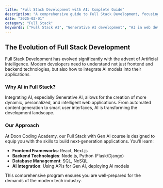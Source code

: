 ```yaml
---
title: "Full Stack Development with AI: Complete Guide"
description: "A comprehensive guide to Full Stack Development, focusing on the integration of Artificial Intelligence and Generative AI."
date: "2025-02-01"
category: "Full Stack"
keywords: ["Full Stack AI", "Generative AI development", "AI in web development", "Full Stack roadmap"]
---
```


## The Evolution of Full Stack Development

Full Stack Development has evolved significantly with the advent of Artificial Intelligence. Modern developers need to understand not just frontend and backend technologies, but also how to integrate AI models into their applications.

### Why AI in Full Stack?

Integrating AI, especially Generative AI, allows for the creation of more dynamic, personalized, and intelligent web applications. From automated content generation to smart user interfaces, AI is transforming the development landscape.

### Our Approach

At Doon Coding Academy, our Full Stack with Gen AI course is designed to equip you with the skills to build next-generation applications. You'll learn:

- **Frontend Frameworks**: React, Next.js
- **Backend Technologies**: Node.js, Python (Flask/Django)
- **Database Management**: SQL, NoSQL
- **AI Integration**: Using APIs for Gen AI, deploying AI models

This comprehensive program ensures you are well-prepared for the demands of the modern tech industry.

